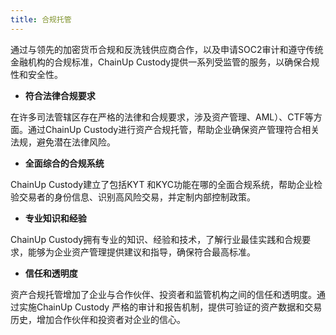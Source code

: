 ```yaml
---
title: 合规托管
---
```


通过与领先的加密货币合规和反洗钱供应商合作，以及申请SOC2审计和遵守传统金融机构的合规标准，ChainUp Custody提供一系列受监管的服务，以确保合规性和安全性。



* **符合法律合规要求**

在许多司法管辖区存在严格的法律和合规要求，涉及资产管理、AML）、CTF等方面。通过ChainUp Custody进行资产合规托管，帮助企业确保资产管理符合相关法规，避免潜在法律风险。

* **全面综合的合规系统**

ChainUp Custody建立了包括KYT 和KYC功能在哪的全面合规系统，帮助企业检验交易者的身份信息、识别高风险交易，并定制内部控制政策。

* **专业知识和经验**

ChainUp Custody拥有专业的知识、经验和技术，了解行业最佳实践和合规要求，能够为企业资产管理提供建议和指导，确保符合最高标准。

* **信任和透明度**

资产合规托管增加了企业与合作伙伴、投资者和监管机构之间的信任和透明度。通过实施ChainUp Custody 严格的审计和报告机制，提供可验证的资产数据和交易历史，增加合作伙伴和投资者对企业的信心。